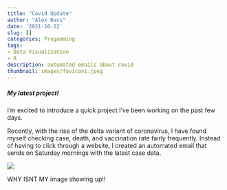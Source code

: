 ```yaml
---
title: "Covid Update"
author: "Alex Bass"
date: '2021-10-22'
slug: []
categories: Progamming
tags:
- Data Visualization
- R
description: automated emails about covid
thumbnail: images/favicon1.jpeg
---
```


##### My latest project!

I'm excited to introduce a quick project I've been working on the past few days.

Recently, with the rise of the delta variant of coronavirus, I have found myself checking case, death, and vaccination rate fairly frequently. Instead of having to click through a website, I created an automated email that sends on Saturday mornings with the latest case data.

<img src=”https://raw.githubusercontent.com/acbass49/covid_email_update/main/national_av.png”>

WHY ISNT MY image showing up!!